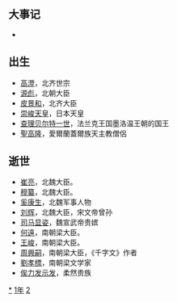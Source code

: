 {{Unreferenced|time=2022-02-14T02:53:59+00:00}}
{{yearTOC|521|北魏'''[[正光|正光]]二年'''；南朝梁'''[[普通_(萧衍)|普通]]二年'''；高昌'''[[义熙_(麴嘉)|义熙]]十二年'''}}

== 大事记 ==
*

== 出生 ==
*[[高澄|高澄]]，北齐世宗
*[[源彪|源彪]]，北朝大臣
*[[皮景和|皮景和]]，北齐大臣
*[[崇峻天皇|崇峻天皇]]，日本天皇
*[[查理贝尔特一世|查理贝尔特一世]]，法兰克王国墨洛温王朝的国王
*[[聖高隆|聖高隆]]，愛爾蘭蓋爾族天主教僧侶

== 逝世 ==
*[[崔亮_(南北朝)|崔亮]]，北魏大臣。
*[[穆纂|穆纂]]，北魏大臣。
*[[奚康生|奚康生]]，北魏军事人物
*[[刘辉_(北魏)|刘辉]]，北魏大臣，宋文帝曾孙
*[[司马显姿|司马显姿]]，魏宣武帝贵嫔
*[[何遠|何遠]]，南朝梁大臣。
*[[王峻_(南朝)|王峻]]，南朝梁大臣。
*[[周興嗣|周興嗣]]，南朝梁大臣，《千字文》作者
*[[劉孝標|劉孝標]]，南朝梁文学家
*[[俟力发示发|俟力发示发]]，柔然贵族
{{Wikisource year mention}}

[[Category:521年|*]]
[[Category:520年代|1年]]
[[Category:6世纪各年|2]]